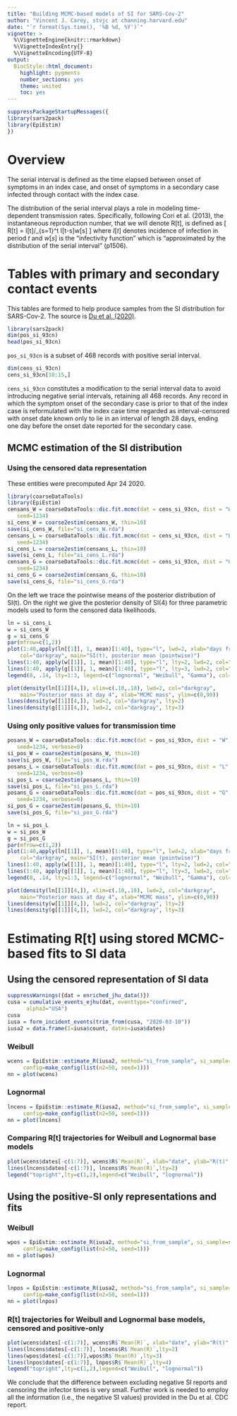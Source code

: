 ```yaml
---
title: "Building MCMC-based models of SI for SARS-Cov-2"
author: "Vincent J. Carey, stvjc at channing.harvard.edu"
date: "`r format(Sys.time(), '%B %d, %Y')`"
vignette: >
  %\VignetteEngine{knitr::rmarkdown}
  %\VignetteIndexEntry{}
  %\VignetteEncoding{UTF-8}
output:
  BiocStyle::html_document:
    highlight: pygments
    number_sections: yes 
    theme: united
    toc: yes 
---
```


```r
suppressPackageStartupMessages({
library(sars2pack)
library(EpiEstim)
})
```

# Overview

The serial interval is defined as the time elapsed between
onset of symptoms in an index case, and onset of symptoms
in a secondary case infected through contact with the index case.


The distribution of the serial interval plays a role in modeling time-dependent
transmission rates.  Specifically, following Cori et al. (2013), the 
instantaneous reproduction number, that we will denote R[t], is defined
as
\[
R[t] = I[t]/\Sigma_{s=1}^t I[t-s]w[s]
\]
where $I[t]$ denotes incidence of infection in period $t$ and $w[s]$ is the
"infectivity function" which is "approximated by the distribution of the
serial interval" (p1506).


# Tables with primary and secondary contact events

This tables are formed to help produce samples from the SI distribution
for SARS-Cov-2.  The source is [Du et al. (2020)](https://wwwnc.cdc.gov/eid/article/26/6/20-0357_article).
```r
library(sars2pack)
dim(pos_si_93cn)
head(pos_si_93cn)
```
`pos_si_93cn` is a subset of 468 records with positive serial interval.
```r
dim(cens_si_93cn)
cens_si_93cn[10:15,]
```
`cens_si_93cn` constitutes a modification to the serial interval data to
avoid introducing negative serial intervals, retaining all 468
records.  Any record in which the
symptom onset of the secondary case is prior to that of the index case
is reformulated with the index case time regarded as interval-censored
with onset date known only to lie in an interval of length 28 days, ending
one day before the onset date reported for the secondary case.

## MCMC estimation of the SI distribution

### Using the censored data representation

These entities were precomputed Apr 24 2020.
```r
library(coarseDataTools)
library(EpiEstim)
censans_W = coarseDataTools::dic.fit.mcmc(dat = cens_si_93cn, dist = "W", optim.method="SANN",
   seed=1234)
si_cens_W = coarse2estim(censans_W, thin=10)
save(si_cens_W, file="si_cens_W.rda")
censans_L = coarseDataTools::dic.fit.mcmc(dat = cens_si_93cn, dist = "L", optim.method="SANN",
   seed=1234)
si_cens_L = coarse2estim(censans_L, thin=10)
save(si_cens_L, file="si_cens_L.rda")
censans_G = coarseDataTools::dic.fit.mcmc(dat = cens_si_93cn, dist = "G", optim.method="SANN",
   seed=1234)
si_cens_G = coarse2estim(censans_G, thin=10)
save(si_cens_G, file="si_cens_G.rda")
```

On the left we trace the pointwise means of the posterior distribution of SI(t).
On the right we give the posterior density of SI(4) for three
parametric models used to form the censored data likelihoods.

```r
ln = si_cens_L
w = si_cens_W
g = si_cens_G
par(mfrow=c(1,2))
plot(1:40,apply(ln[[1]], 1, mean)[1:40], type="l", lwd=2, xlab="days from origin", ylab="density",
    col="darkgray", main="SI(t), posterior mean (pointwise)")
lines(1:40, apply(w[[1]], 1, mean)[1:40], type="l", lty=2, lwd=2, col="darkgray")
lines(1:40, apply(g[[1]], 1, mean)[1:40], type="l", lty=3, lwd=2, col="darkgray")
legend(8, .14, lty=1:3, legend=c("lognormal", "Weibull", "Gamma"), col="darkgray", bty="n", lwd=2)

plot(density(ln[[1]][4,]), xlim=c(.10,.18), lwd=2, col="darkgray", 
    main="Posterior mass at day 4", xlab="MCMC mass", ylim=c(0,90))
lines(density(w[[1]][4,]), lwd=2, col="darkgray", lty=2)
lines(density(g[[1]][4,]), lwd=2, col="darkgray", lty=3)
```

### Using only positive values for transmission time

```r
posans_W = coarseDataTools::dic.fit.mcmc(dat = pos_si_93cn, dist = "W", optim.method="SANN",
   seed=1234, verbose=0)
si_pos_W = coarse2estim(posans_W, thin=10)
save(si_pos_W, file="si_pos_W.rda")
posans_L = coarseDataTools::dic.fit.mcmc(dat = pos_si_93cn, dist = "L", optim.method="SANN",
   seed=1234, verbose=0)
si_pos_L = coarse2estim(posans_L, thin=10)
save(si_pos_L, file="si_pos_L.rda")
posans_G = coarseDataTools::dic.fit.mcmc(dat = pos_si_93cn, dist = "G", optim.method="SANN",
   seed=1234, verbose=0)
si_pos_G = coarse2estim(posans_G, thin=10)
save(si_pos_G, file="si_pos_G.rda")
```

```r
ln = si_pos_L
w = si_pos_W
g = si_pos_G
par(mfrow=c(1,2))
plot(1:40,apply(ln[[1]], 1, mean)[1:40], type="l", lwd=2, xlab="days from origin", ylab="density",
    col="darkgray", main="SI(t), posterior mean (pointwise)")
lines(1:40, apply(w[[1]], 1, mean)[1:40], type="l", lty=2, lwd=2, col="darkgray")
lines(1:40, apply(g[[1]], 1, mean)[1:40], type="l", lty=3, lwd=2, col="darkgray")
legend(8, .14, lty=1:3, legend=c("lognormal", "Weibull", "Gamma"), col="darkgray", bty="n", lwd=2)

plot(density(ln[[1]][4,]), xlim=c(.10,.18), lwd=2, col="darkgray", 
    main="Posterior mass at day 4", xlab="MCMC mass", ylim=c(0,90))
lines(density(w[[1]][4,]), lwd=2, col="darkgray", lty=2)
lines(density(g[[1]][4,]), lwd=2, col="darkgray", lty=3)
```

# Estimating R[t] using stored MCMC-based fits to SI data

## Using the censored representation of SI data

```r
suppressWarnings({dat = enriched_jhu_data()})
cusa = cumulative_events_ejhu(dat, eventtype="confirmed",
      alpha3="USA")
cusa
iusa = form_incident_events(trim_from(cusa, "2020-03-10"))
iusa2 = data.frame(I=iusa$count, dates=iusa$dates)
```

### Weibull
```r
wcens = EpiEstim::estimate_R(iusa2, method="si_from_sample", si_sample=si_cens_W$si_sample, 
     config=make_config(list(n2=50, seed=1)))
nn = plot(wcens)
```

### Lognormal

```r
lncens = EpiEstim::estimate_R(iusa2, method="si_from_sample", si_sample=si_cens_L$si_sample, 
     config=make_config(list(n2=50, seed=1)))
nn = plot(lncens)
```

### Comparing R[t] trajectories for Weibull and Lognormal base models

```r
plot(wcens$dates[-c(1:7)], wcens$R$`Mean(R)`, xlab="date", ylab="R(t)", type="l")
lines(lncens$dates[-c(1:7)], lncens$R$`Mean(R)`,lty=2)
legend("topright",lty=c(1,2),legend=c("Weibull", "lognormal"))
```

## Using the positive-SI only representations and fits

### Weibull

```r
wpos = EpiEstim::estimate_R(iusa2, method="si_from_sample", si_sample=si_pos_W$si_sample, 
     config=make_config(list(n2=50, seed=1)))
nn = plot(wpos)
```

### Lognormal

```r
lnpos = EpiEstim::estimate_R(iusa2, method="si_from_sample", si_sample=si_pos_L$si_sample, 
     config=make_config(list(n2=50, seed=1)))
nn = plot(lnpos)
```

### R[t] trajectories for Weibull and Lognormal base models, censored and positive-only

```r
plot(wcens$dates[-c(1:7)], wcens$R$`Mean(R)`, xlab="date", ylab="R(t)", type="l")
lines(lncens$dates[-c(1:7)], lncens$R$`Mean(R)`,lty=2)
lines(wpos$dates[-c(1:7)],wpos$R$`Mean(R)`,lty=3)
lines(lnpos$dates[-c(1:7)], lnpos$R$`Mean(R)`,lty=4)
legend("topright",lty=c(1,2),legend=c("Weibull", "lognormal"))
```

We conclude that the difference between excluding negative SI reports and
censoring the infector times is very small.  Further work is needed to employ
all the information (i.e., the negative SI values) provided in the Du et al. CDC report.

